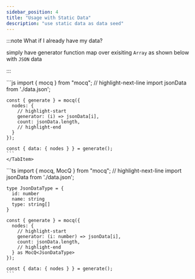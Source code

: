 ```yaml
---
sidebar_position: 4
title: "Usage with Static Data"
description: "use static data as data seed"
---
```


:::note What if I already have my data?

simply have generator function map over exisiting `Array` as shown below with `JSON` data

:::


<Tabs groupId="code-block-language">
  <TabItem value="js" label="JavaScript">
    ```js
    import { mocq } from "mocq";
    // highlight-next-line
    import jsonData from './data.json';

    const { generate } = mocq({
      nodes: {
        // highlight-start
        generator: (i) => jsonData[i],
        count: jsonData.length,
        // highlight-end
      }
    });

    const { data: { nodes } } = generate();
    ```
    </TabItem>
  <TabItem value="ts" label="TypeScript">
    ```ts
    import { mocq, MocQ } from "mocq";
    // highlight-next-line
    import jsonData from './data.json';

    type JsonDataType = {
      id: number
      name: string
      type: string[]
    }

    const { generate } = mocq({
      nodes: {
        // highlight-start
        generator: (i: number) => jsonData[i],
        count: jsonData.length,
        // highlight-end
      } as MocQ<JsonDataType>
    });

    const { data: { nodes } } = generate();
    ```
  </TabItem>
</Tabs>